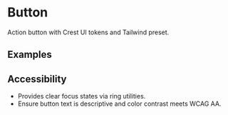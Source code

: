 
<Meta of={ButtonStories} />

# Button

Action button with Crest UI tokens and Tailwind preset.

## Examples

<Canvas>
  <Story of={ButtonStories.Primary} />
  <Story of={ButtonStories.Secondary} />
  <Story of={ButtonStories.Ghost} />
  <Story of={ButtonStories.Sizes} />
</Canvas>



## Accessibility

- Provides clear focus states via ring utilities.
- Ensure button text is descriptive and color contrast meets WCAG AA.

